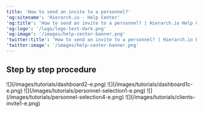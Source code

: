 ```yaml
---
title: 'How to send an invite to a personnel?'
'og:sitename': 'Hierarch.io - Help Center'
'og:title': 'How to send an invite to a personnel? | Hierarch.io Help Center'
'og:logo': '/logo/logo-text-dark.png'
'og:image': '/images/help-center-banner.png'
'twitter:title': 'How to send an invite to a personnel? | Hierarch.io Help Center'
'twitter:image': '/images/help-center-banner.png'
---
```


## Step by step procedure

<Steps>
  <Step title="Go to &#x22;Dashboard&#x22;">
    ![](/images/tutorials/dashboard2-e.png)
  </Step>

  <Step title="Click your &#x22;company name&#x22;">
    ![](/images/tutorials/dashboard1c-e.png)
  </Step>

  <Step title="Click &#x22;HR > Personnel&#x22; from the sidebar.">
    ![](/images/tutorials/personnel-selection1-e.png)
  </Step>

  <Step title="Click the &#x22;Invite&#x22; button. A pop-up will appear.">
    ![](/images/tutorials/personnel-selection4-e.png)
  </Step>

  <Step title="Enter the email, then hit &#x22;Send Invite&#x22;.">
    ![](/images/tutorials/clients-invite1-e.png)
  </Step>
</Steps>